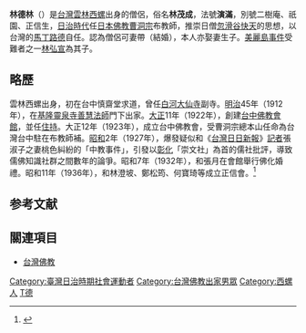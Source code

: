 '''林德林'''（{{bd|1890年|1月9日|1951年|9月17日|catIdx=Lin林}}）是[[台灣|台灣]][[雲林縣|雲林]][[西螺鎮|西螺]]出身的僧侶，俗名'''林茂成'''，法號'''演滿'''，別號二樹庵、祇園、正信生，[[台灣日治時期|日治時代]]任[[日本佛教|日本佛教]][[曹洞宗|曹洞宗]]布教師，推崇日僧[[忽滑谷快天|忽滑谷快天]]的思想，以台灣的[[馬丁路德|馬丁路德]]自任。認為僧侶可妻帶（結婚），本人亦娶妻生子。[[美麗島事件|美麗島事件]]受難者之一[[林弘宣|林弘宣]]為其子。

==略歷==
雲林西螺出身，初在台中慎齋堂求道，曾任[[白河大仙寺|白河大仙寺]]副寺。[[明治|明治]]45年（1912年），在[[基隆靈泉寺|基隆靈泉寺]][[善慧法師|善慧法師]]門下出家。[[大正|大正]]11年（1922年），創建[[台中佛教會館|台中佛教會館]]，並任[[住持|住持]]。大正12年（1923年），成立台中佛教會，受曹洞宗總本山任命為台灣台中駐在布教師補。[[昭和|昭和]]2年（1927年），爆發疑似和《[[台灣日日新報|台灣日日新報]]》[[記者|記者]]張淑子之妻桃色糾紛的「中教事件」，引發以[[彰化縣|彰化]]「崇文社」為首的儒社批評，導致儒佛知識社群之間數年的論爭。昭和7年（1932年），和張月在會館舉行佛化婚禮。昭和11年（1936年），和林澄坡、鄭松筠、何寶琦等成立正信會。<ref>{{Cite web |url=http://nrch.culture.tw/twpedia.aspx?id=4348 |title=台中佛教會館 |access-date=2016-01-13 |archive-date=2020-08-08 |archive-url=https://web.archive.org/web/20200808195900/http://nrch.culture.tw/twpedia.aspx?id=4348 |dead-url=no }}</ref>

==参考文献==
{{reflist}}

==關連項目==
*[[台灣佛教|台灣佛教]]

{{DEFAULTSORT:L林}}
[[Category:臺灣日治時期社會運動者|Category:臺灣日治時期社會運動者]]
[[Category:台灣佛教出家男眾|Category:台灣佛教出家男眾]]
[[Category:西螺人|Category:西螺人]]
[[Category:林姓|T德]]